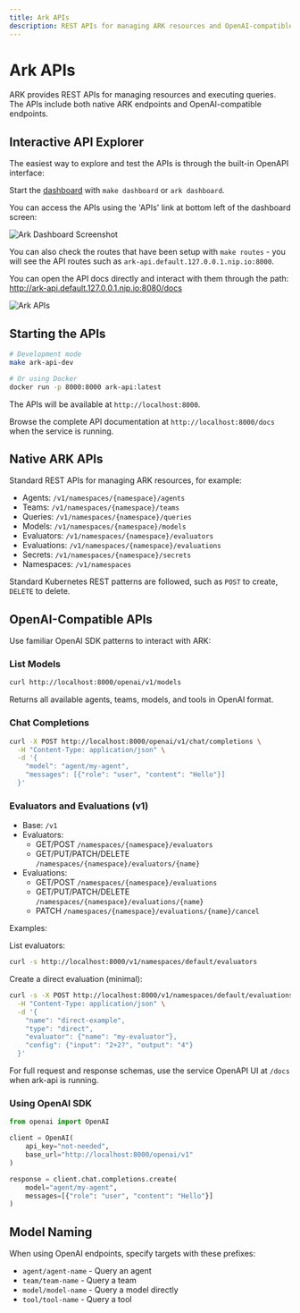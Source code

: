 ```yaml
---
title: Ark APIs
description: REST APIs for managing ARK resources and OpenAI-compatible endpoints
---
```


# Ark APIs

ARK provides REST APIs for managing resources and executing queries. The APIs include both native ARK endpoints and OpenAI-compatible endpoints.

## Interactive API Explorer

The easiest way to explore and test the APIs is through the built-in OpenAPI interface:

Start the [dashboard](/user-guide/dashboard) with `make dashboard` or `ark dashboard`.

You can access the APIs using the 'APIs' link at bottom left of the dashboard screen:

![Ark Dashboard Screenshot](/ark-dashboard-screenshot.png)

You can also check the routes that have been setup with `make routes` - you will see the API routes such as `ark-api.default.127.0.0.1.nip.io:8000`.

You can open the API docs directly and interact with them through the path: http://ark-api.default.127.0.0.1.nip.io:8080/docs

![Ark APIs](/ark-apis.png)

## Starting the APIs

```bash
# Development mode
make ark-api-dev

# Or using Docker
docker run -p 8000:8000 ark-api:latest
```

The APIs will be available at `http://localhost:8000`.

Browse the complete API documentation at `http://localhost:8000/docs` when the service is running.

## Native ARK APIs

Standard REST APIs for managing ARK resources, for example:

- Agents: `/v1/namespaces/{namespace}/agents`
- Teams: `/v1/namespaces/{namespace}/teams` 
- Queries: `/v1/namespaces/{namespace}/queries`
- Models: `/v1/namespaces/{namespace}/models`
- Evaluators: `/v1/namespaces/{namespace}/evaluators`
- Evaluations: `/v1/namespaces/{namespace}/evaluations`
- Secrets: `/v1/namespaces/{namespace}/secrets`
- Namespaces: `/v1/namespaces`

Standard Kubernetes REST patterns are followed, such as `POST` to create, `DELETE` to delete.

## OpenAI-Compatible APIs

Use familiar OpenAI SDK patterns to interact with ARK:

### List Models

```bash
curl http://localhost:8000/openai/v1/models
```

Returns all available agents, teams, models, and tools in OpenAI format.

### Chat Completions

```bash
curl -X POST http://localhost:8000/openai/v1/chat/completions \
  -H "Content-Type: application/json" \
  -d '{
    "model": "agent/my-agent",
    "messages": [{"role": "user", "content": "Hello"}]
  }'
```

### Evaluators and Evaluations (v1)

- Base: `/v1`
- Evaluators:
  - GET/POST `/namespaces/{namespace}/evaluators`
  - GET/PUT/PATCH/DELETE `/namespaces/{namespace}/evaluators/{name}`
- Evaluations:
  - GET/POST `/namespaces/{namespace}/evaluations`
  - GET/PUT/PATCH/DELETE `/namespaces/{namespace}/evaluations/{name}`
  - PATCH `/namespaces/{namespace}/evaluations/{name}/cancel`

Examples:

List evaluators:
```bash
curl -s http://localhost:8000/v1/namespaces/default/evaluators
```

Create a direct evaluation (minimal):
```bash
curl -s -X POST http://localhost:8000/v1/namespaces/default/evaluations \
  -H "Content-Type: application/json" \
  -d '{
    "name": "direct-example",
    "type": "direct",
    "evaluator": {"name": "my-evaluator"},
    "config": {"input": "2+2?", "output": "4"}
  }'
```

For full request and response schemas, use the service OpenAPI UI at `/docs` when ark-api is running.

### Using OpenAI SDK

```python
from openai import OpenAI

client = OpenAI(
    api_key="not-needed",
    base_url="http://localhost:8000/openai/v1"
)

response = client.chat.completions.create(
    model="agent/my-agent",
    messages=[{"role": "user", "content": "Hello"}]
)
```

## Model Naming

When using OpenAI endpoints, specify targets with these prefixes:

- `agent/agent-name` - Query an agent
- `team/team-name` - Query a team
- `model/model-name` - Query a model directly
- `tool/tool-name` - Query a tool
